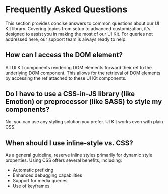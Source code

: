
<Meta title="Getting started/FAQ" />

# Frequently Asked Questions

This section provides concise answers to common questions about our UI Kit library. Covering topics from setup to
advanced customization, it's designed to assist you in making the most of our UI Kit. For queries not addressed here,
our support team is always ready to help.

## How can I access the DOM element?

All UI Kit components rendering DOM elements forward their ref to the underlying DOM component. This allows for the
retrieval of DOM elements by accessing the ref attached to these UI Kit components.

<SourceCode of={CounterStories.SingleValueRefStory} shown />

## Do I have to use a CSS-in-JS library (like Emotion) or preprocessor (like SASS) to style my components?

No, you can use any styling solution you prefer. UI Kit works even with plain CSS.

## When should I use inline-style vs. CSS?

As a general guideline, reserve inline styles primarily for dynamic style properties. Using CSS offers several benefits,
including:

- Automatic prefixing
- Enhanced debugging capabilities
- Support for media queries
- Use of keyframes
